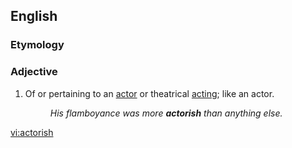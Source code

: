 ==English==
===Etymology===
{{suffix|actor|ish}}
===Adjective===
{{en-adj}}

# Of or pertaining to an [[actor]] or theatrical [[acting]]; like an actor.
#:''His flamboyance was more '''actorish''' than anything else.''

[[vi:actorish]]
